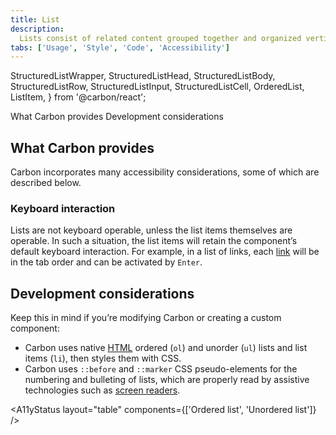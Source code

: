 ```yaml
---
title: List
description:
  Lists consist of related content grouped together and organized vertically.
tabs: ['Usage', 'Style', 'Code', 'Accessibility']
---
```



  StructuredListWrapper,
  StructuredListHead,
  StructuredListBody,
  StructuredListRow,
  StructuredListInput,
  StructuredListCell,
  OrderedList,
  ListItem,
} from '@carbon/react';

<AnchorLinks>
  <AnchorLink>What Carbon provides</AnchorLink>
  <AnchorLink>Development considerations</AnchorLink>
</AnchorLinks>

## What Carbon provides

Carbon incorporates many accessibility considerations, some of which are
described below.

### Keyboard interaction

Lists are not keyboard operable, unless the list items themselves are operable.
In such a situation, the list items will retain the component’s default keyboard
interaction. For example, in a list of links, each
[link](https://carbondesignsystem.com/components/link/usage) will be in the tab
order and can be activated by `Enter`.

## Development considerations

Keep this in mind if you’re modifying Carbon or creating a custom component:

- Carbon uses native
  [HTML](https://www.w3.org/WAI/tutorials/page-structure/content/#lists) ordered
  (`ol`) and unorder (`ul`) lists and list items (`li`), then styles them with
  CSS.
- Carbon uses `::before` and `::marker` CSS pseudo-elements for the numbering
  and bulleting of lists, which are properly read by assistive technologies such
  as [screen readers](https://www.ibm.com/able/toolkit/verify/screen-reader/).

<A11yStatus layout="table" components={['Ordered list', 'Unordered list']} />
